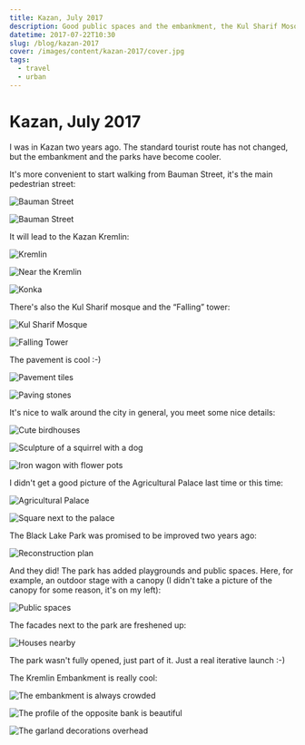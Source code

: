 ```yaml
---
title: Kazan, July 2017
description: Good public spaces and the embankment, the Kul Sharif Mosque and the “Falling” tower, the Kazan Kremlin and cute details, the Agricultural Palace and the Black Lake Park, promises and iterative development.
datetime: 2017-07-22T10:30
slug: /blog/kazan-2017
cover: /images/content/kazan-2017/cover.jpg
tags:
  - travel
  - urban
---
```


# Kazan, July 2017

I was in Kazan two years ago. The standard tourist route has not changed, but the embankment and the parks have become cooler.

It's more convenient to start walking from Bauman Street, it's the main pedestrian street:

![Bauman Street](/images/content/kazan-2017/1.jpg)

![Bauman Street](/images/content/kazan-2017/2.jpg)

It will lead to the Kazan Kremlin:

![Kremlin](/images/content/kazan-2017/4.jpg)

![Near the Kremlin](/images/content/kazan-2017/3.jpg)

![Konka](/images/content/kazan-2017/5.jpg)

There's also the Kul Sharif mosque and the “Falling” tower:

![Kul Sharif Mosque](/images/content/kazan-2017/6.jpg)

![Falling Tower](/images/content/kazan-2017/7.jpg)

The pavement is cool <nobr>:-)</nobr>

![Pavement tiles](/images/content/kazan-2017/8.jpg)

![Paving stones](/images/content/kazan-2017/9.jpg)

It's nice to walk around the city in general, you meet some nice details:

![Cute birdhouses](/images/content/kazan-2017/11.jpg)

![Sculpture of a squirrel with a dog](/images/content/kazan-2017/12.jpg)

![Iron wagon with flower pots](/images/content/kazan-2017/cover.jpg)

I didn't get a good picture of the Agricultural Palace last time or this time:

![Agricultural Palace](/images/content/kazan-2017/14.jpg)

![Square next to the palace](/images/content/kazan-2017/15.jpg)

The Black Lake Park was promised to be improved two years ago:

![Reconstruction plan](/images/content/kazan-2017/16.jpg)

And they did! The park has added playgrounds and public spaces. Here, for example, an outdoor stage with a canopy (I didn't take a picture of the canopy for some reason, it's on my left):

![Public spaces](/images/content/kazan-2017/17.jpg)

The facades next to the park are freshened up:

![Houses nearby](/images/content/kazan-2017/18.jpg)

The park wasn't fully opened, just part of it. Just a real iterative launch <nobr>:-)</nobr>

The Kremlin Embankment is really cool:

![The embankment is always crowded](/images/content/kazan-2017/19.jpg)

![The profile of the opposite bank is beautiful](/images/content/kazan-2017/20.jpg)

![The garland decorations overhead](/images/content/kazan-2017/21.jpg)
